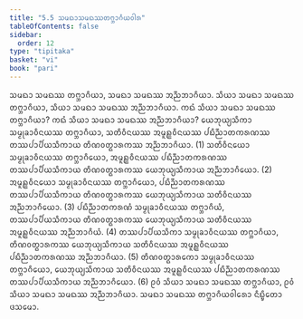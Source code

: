 ```yaml
---
title: "5.5 ᩈᨾᨳᩣᩈᨾᨳᩔᨲᨻ᩠ᨽᩣᨣᩥᨿᩅᩤᩁ"
tableOfContents: false
sidebar:
  order: 12
type: "tipitaka"
basket: "vi"
book: "pari"
---
```



<DynamicBreadcrumb />

<Division number="300" book="pari">

<Paragraph number="1270" book="pari">
ᩈᨾᨳᩣ ᩈᨾᨳᩔ ᨲᨻ᩠ᨽᩣᨣᩥᨿᩣ, ᩈᨾᨳᩣ ᩈᨾᨳᩔ ᩋᨬ᩠ᨬᨽᩣᨣᩥᨿᩣ. ᩈᩥᨿᩣ ᩈᨾᨳᩣ ᩈᨾᨳᩔ ᨲᨻ᩠ᨽᩣᨣᩥᨿᩣ, ᩈᩥᨿᩣ ᩈᨾᨳᩣ ᩈᨾᨳᩔ ᩋᨬ᩠ᨬᨽᩣᨣᩥᨿᩣ.
</Paragraph>

<Paragraph number="1271" book="pari">
ᨠᨳᩴ ᩈᩥᨿᩣ ᩈᨾᨳᩣ ᩈᨾᨳᩔ ᨲᨻ᩠ᨽᩣᨣᩥᨿᩣ? ᨠᨳᩴ ᩈᩥᨿᩣ ᩈᨾᨳᩣ ᩈᨾᨳᩔ ᩋᨬ᩠ᨬᨽᩣᨣᩥᨿᩣ? ᨿᩮᨽᩩᨿ᩠ᨿᩈᩥᨠᩣ ᩈᨾ᩠ᨾᩩᨡᩣᩅᩥᨶᨿᩔ ᨲᨻ᩠ᨽᩣᨣᩥᨿᩣ, ᩈᨲᩥᩅᩥᨶᨿᩔ ᩋᨾᩪᩊ᩠ᩉᩅᩥᨶᨿᩔ ᨸᨭᩥᨬ᩠ᨬᩣᨲᨠᩁᨱᩔ ᨲᩔᨸᩣᨸᩥᨿᩈᩥᨠᩣᨿ ᨲᩥᨱᩅᨲ᩠ᨳᩣᩁᨠᩔ ᩋᨬ᩠ᨬᨽᩣᨣᩥᨿᩣ. (1)
</Paragraph>

<Paragraph number="1272" book="pari">
ᩈᨲᩥᩅᩥᨶᨿᩮᩣ ᩈᨾ᩠ᨾᩩᨡᩣᩅᩥᨶᨿᩔ ᨲᨻ᩠ᨽᩣᨣᩥᨿᩮᩣ, ᩋᨾᩪᩊ᩠ᩉᩅᩥᨶᨿᩔ ᨸᨭᩥᨬ᩠ᨬᩣᨲᨠᩁᨱᩔ ᨲᩔᨸᩣᨸᩥᨿᩈᩥᨠᩣᨿ ᨲᩥᨱᩅᨲ᩠ᨳᩣᩁᨠᩔ ᨿᩮᨽᩩᨿ᩠ᨿᩈᩥᨠᩣᨿ ᩋᨬ᩠ᨬᨽᩣᨣᩥᨿᩮᩣ. (2)
</Paragraph>

<Paragraph number="1273" book="pari">
ᩋᨾᩪᩊ᩠ᩉᩅᩥᨶᨿᩮᩣ ᩈᨾ᩠ᨾᩩᨡᩣᩅᩥᨶᨿᩔ ᨲᨻ᩠ᨽᩣᨣᩥᨿᩮᩣ, ᨸᨭᩥᨬ᩠ᨬᩣᨲᨠᩁᨱᩔ ᨲᩔᨸᩣᨸᩥᨿᩈᩥᨠᩣᨿ ᨲᩥᨱᩅᨲ᩠ᨳᩣᩁᨠᩔ ᨿᩮᨽᩩᨿ᩠ᨿᩈᩥᨠᩣᨿ ᩈᨲᩥᩅᩥᨶᨿᩔ ᩋᨬ᩠ᨬᨽᩣᨣᩥᨿᩮᩣ. (3)
</Paragraph>

<Paragraph number="1274" book="pari">
ᨸᨭᩥᨬ᩠ᨬᩣᨲᨠᩁᨱᩴ ᩈᨾ᩠ᨾᩩᨡᩣᩅᩥᨶᨿᩔ ᨲᨻ᩠ᨽᩣᨣᩥᨿᩴ, ᨲᩔᨸᩣᨸᩥᨿᩈᩥᨠᩣᨿ ᨲᩥᨱᩅᨲ᩠ᨳᩣᩁᨠᩔ ᨿᩮᨽᩩᨿ᩠ᨿᩈᩥᨠᩣᨿ ᩈᨲᩥᩅᩥᨶᨿᩔ ᩋᨾᩪᩊ᩠ᩉᩅᩥᨶᨿᩔ ᩋᨬ᩠ᨬᨽᩣᨣᩥᨿᩴ. (4)
</Paragraph>

<Paragraph number="1275" book="pari">
ᨲᩔᨸᩣᨸᩥᨿᩈᩥᨠᩣ ᩈᨾ᩠ᨾᩩᨡᩣᩅᩥᨶᨿᩔ ᨲᨻ᩠ᨽᩣᨣᩥᨿᩣ, ᨲᩥᨱᩅᨲ᩠ᨳᩣᩁᨠᩔ ᨿᩮᨽᩩᨿ᩠ᨿᩈᩥᨠᩣᨿ ᩈᨲᩥᩅᩥᨶᨿᩔ ᩋᨾᩪᩊ᩠ᩉᩅᩥᨶᨿᩔ ᨸᨭᩥᨬ᩠ᨬᩣᨲᨠᩁᨱᩔ ᩋᨬ᩠ᨬᨽᩣᨣᩥᨿᩣ. (5)
</Paragraph>

<Paragraph number="1276" book="pari">
ᨲᩥᨱᩅᨲ᩠ᨳᩣᩁᨠᩮᩣ ᩈᨾ᩠ᨾᩩᨡᩣᩅᩥᨶᨿᩔ ᨲᨻ᩠ᨽᩣᨣᩥᨿᩮᩣ, ᨿᩮᨽᩩᨿ᩠ᨿᩈᩥᨠᩣᨿ ᩈᨲᩥᩅᩥᨶᨿᩔ ᩋᨾᩪᩊ᩠ᩉᩅᩥᨶᨿᩔ ᨸᨭᩥᨬ᩠ᨬᩣᨲᨠᩁᨱᩔ ᨲᩔᨸᩣᨸᩥᨿᩈᩥᨠᩣᨿ ᩋᨬ᩠ᨬᨽᩣᨣᩥᨿᩮᩣ. (6)
</Paragraph>

<Paragraph number="1277" book="pari">
ᩑᩅᩴ ᩈᩥᨿᩣ ᩈᨾᨳᩣ ᩈᨾᨳᩔ ᨲᨻ᩠ᨽᩣᨣᩥᨿᩣ, ᩑᩅᩴ ᩈᩥᨿᩣ ᩈᨾᨳᩣ ᩈᨾᨳᩔ ᩋᨬ᩠ᨬᨽᩣᨣᩥᨿᩣ.

</Paragraph>
</Division>

<Paragraph number="1278" type="center" book="pari">
ᩈᨾᨳᩣ ᩈᨾᨳᩔ ᨲᨻ᩠ᨽᩣᨣᩥᨿᩅᩤᩁᩮᩣ ᨶᩥᨭ᩠ᨮᩥᨲᩮᩣ ᨴᩈᨾᩮᩣ.
</Paragraph>